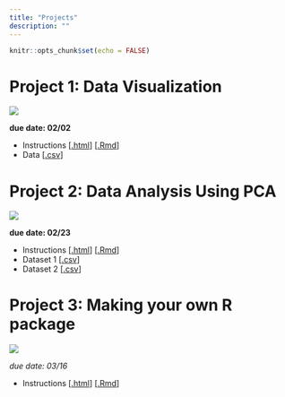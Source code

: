 ```yaml
---
title: "Projects"
description: ""
---
```


```r
knitr::opts_chunk$set(echo = FALSE)
```

# Project 1: Data Visualization

![](https://upload.wikimedia.org/wikipedia/commons/2/29/Minard.png)

**due date: 02/02**

* Instructions [[.html](files/projects/01_data-visualization/01_dataviz.html)] [[.Rmd](https://raw.githubusercontent.com/svteichman/STAT302-WIN2022/main/files/projects/01_data-visualization/01_dataviz.Rmd)]
* Data [[.csv](https://raw.githubusercontent.com/svteichman/STAT302-WIN2022/main/files/projects/01_data-visualization/Building_Permits_Clean.csv)]


# Project 2: Data Analysis Using PCA

![](https://eige.europa.eu/sites/default/files/styles/eige_original_optimised/public/images/environment_climate_change_0.jpg?itok=OgfBMStR)

**due date: 02/23**

* Instructions [[.html](files/projects/02_dimension_reduction/02-dimension_reduction.html)] [[.Rmd](https://raw.githubusercontent.com/svteichman/STAT302-WIN2022/main/files/projects/02_dimension_reduction/02-dimension_reduction.Rmd)]
* Dataset 1 [[.csv](https://raw.githubusercontent.com/svteichman/STAT302-WIN2022/main/files/projects/02_dimension_reduction/pca_data.csv)]
* Dataset 2 [[.csv](https://raw.githubusercontent.com/svteichman/STAT302-WIN2022/main/files/projects/02_dimension_reduction/additional_data.csv)]


# Project 3: Making your own R package

![](https://upload.wikimedia.org/wikipedia/commons/thumb/f/fa/Cat_using_computer.jpg/640px-Cat_using_computer.jpg)

*due date: 03/16*

* Instructions [[.html](files/projects/03_vignettes/03_vignettes.html)] [[.Rmd](https://raw.githubusercontent.com/svteichman/STAT302-WIN2022/main/files/projects/03_vignettes/03_vignettes.Rmd)]